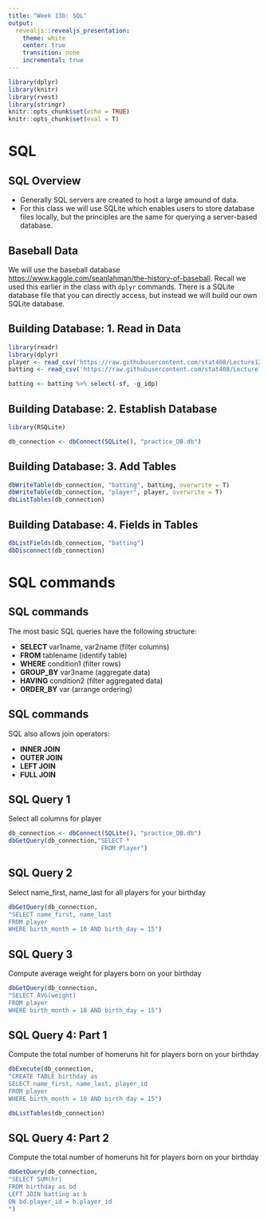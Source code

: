 ```yaml
---
title: "Week 13b: SQL"
output:
  revealjs::revealjs_presentation:
    theme: white
    center: true
    transition: none
    incremental: true
---
```



```r
library(dplyr)
library(knitr)
library(rvest)
library(stringr)
knitr::opts_chunk$set(echo = TRUE)
knitr::opts_chunk$set(eval = T)
```

# SQL

## SQL Overview

- Generally SQL servers are created to host a large amound of data. 
- For this class we will use SQLite which enables users to store database files locally, but the principles are the same for querying a server-based database.

## Baseball Data

We will use the baseball database  [https://www.kaggle.com/seanlahman/the-history-of-baseball](https://www.kaggle.com/seanlahman/the-history-of-baseball). Recall we used this earlier in the class with `dplyr` commands. There is a SQLite database file that you can directly access, but instead we will build our own SQLite database.

## Building Database: 1. Read in Data

```r
library(readr)
library(dplyr)
player <- read_csv('https://raw.githubusercontent.com/stat408/Lecture12b/master/player.csv')
batting <- read_csv('https://raw.githubusercontent.com/stat408/Lecture12b/master/batting.csv')

batting <- batting %>% select(-sf, -g_idp)

```


## Building Database: 2. Establish Database
```r
library(RSQLite)

db_connection <- dbConnect(SQLite(), "practice_DB.db")

```

## Building Database: 3. Add Tables
```r
dbWriteTable(db_connection, "batting", batting, overwrite = T)
dbWriteTable(db_connection, "player", player, overwrite = T)
dbListTables(db_connection)

```



## Building Database: 4. Fields in Tables
```r
dbListFields(db_connection, "batting")
dbDisconnect(db_connection)
```

# SQL commands

## SQL commands

The most basic SQL queries have the following structure:

- **SELECT** var1name, var2name (filter columns)
- **FROM** tablename (identify table)
- **WHERE** condition1 (filter rows)
- **GROUP_BY** var3name (aggregate data)
- **HAVING** condition2 (filter aggregated data)
- **ORDER_BY** var (arrange ordering)


## SQL commands

SQL also allows join operators: 

- **INNER JOIN** 
- **OUTER JOIN** 
- **LEFT JOIN**
- **FULL JOIN** 



## SQL Query 1
Select all columns for player
```r
db_connection <- dbConnect(SQLite(), "practice_DB.db")
dbGetQuery(db_connection,"SELECT * 
                          FROM Player")
```

## SQL Query 2
Select name_first, name_last for all players for your birthday
```r
dbGetQuery(db_connection,
"SELECT name_first, name_last
FROM player 
WHERE birth_month = 10 AND birth_day = 15")
```

## SQL Query 3
Compute average weight for players born on your birthday 
```r
dbGetQuery(db_connection,
"SELECT AVG(weight) 
FROM player 
WHERE birth_month = 10 AND birth_day = 15")
```

## SQL Query 4: Part 1
Compute the total number of homeruns hit for players born on your birthday 
```r
dbExecute(db_connection,
"CREATE TABLE birthday as
SELECT name_first, name_last, player_id
FROM player 
WHERE birth_month = 10 AND birth_day = 15")

dbListTables(db_connection)
```



## SQL Query 4: Part 2
Compute the total number of homeruns hit for players born on your birthday 

```r
dbGetQuery(db_connection,
"SELECT SUM(hr)
FROM birthday as bd
LEFT JOIN batting as b
ON bd.player_id = b.player_id
")
```


